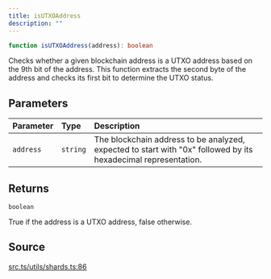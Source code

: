 ```yaml
---
title: isUTXOAddress
description: ""
---
```


```ts
function isUTXOAddress(address): boolean
```

Checks whether a given blockchain address is a UTXO address based on the 9th bit of
 the address. This function extracts the second byte of the address and checks its
 first bit to determine the UTXO status.

## Parameters

| Parameter | Type | Description |
| :------ | :------ | :------ |
| `address` | `string` | The blockchain address to be analyzed, expected to start with "0x" followed by its hexadecimal representation. |

## Returns

`boolean`

True if the address is a UTXO address, false otherwise.

## Source

[src.ts/utils/shards.ts:86](https://github.com/dominant-strategies/quais-6.js/blob/3f482dd134064d41657ff7dc9ba8162f741c9c83/src.ts/utils/shards.ts#L86)
